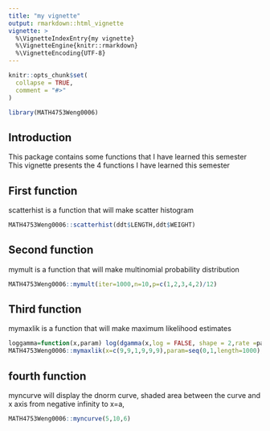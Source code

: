 ```yaml
---
title: "my vignette"
output: rmarkdown::html_vignette
vignette: >
  %\VignetteIndexEntry{my vignette}
  %\VignetteEngine{knitr::rmarkdown}
  %\VignetteEncoding{UTF-8}
---
```


```r
knitr::opts_chunk$set(
  collapse = TRUE,
  comment = "#>"
)
```

```r
library(MATH4753Weng0006)
```


## Introduction
This package contains some functions that I have learned this semester
This vignette presents the 4 functions I have learned this semester

## First function

scatterhist is a function that will make scatter histogram
 
```r
MATH4753Weng0006::scatterhist(ddt$LENGTH,ddt$WEIGHT)

```
 
## Second function

mymult is a function that will make multinomial probability distribution 
 
```r
MATH4753Weng0006::mymult(iter=1000,n=10,p=c(1,2,3,4,2)/12)

```
 
 
## Third function

 mymaxlik is a function that will make maximum likelihood estimates
```r
loggamma=function(x,param) log(dgamma(x,log = FALSE, shape = 2,rate =param ))
MATH4753Weng0006::mymaxlik(x=c(9,9,1,9,9,9),param=seq(0,1,length=1000),lfun=loggamma)
```

 
## fourth function 

myncurve will display the dnorm curve, shaded area between the curve and x axis from negative infinity to x=a,  
 
```r
MATH4753Weng0006::myncurve(5,10,6)
```
 
 
 
 
 
 
 
 
 
